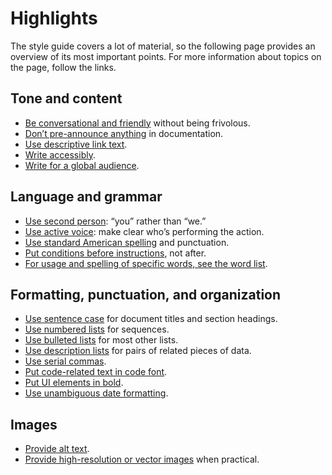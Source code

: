 # Highlights

The style guide covers a lot of material, so the following page provides an overview of its most important points. For more information about topics on the page, follow the links.

## Tone and content

- [Be conversational and friendly](https://developers.google.com/style/tone) without being frivolous.
- [Don't pre-announce anything](https://developers.google.com/style/future) in documentation.
- [Use descriptive link text](https://developers.google.com/style/cross-references#descriptive-link-text).
- [Write accessibly](https://developers.google.com/style/accessibility).
- [Write for a global audience](https://developers.google.com/style/translation).

## Language and grammar

- [Use second person](https://developers.google.com/style/person): "you" rather than "we."
- [Use active voice](https://developers.google.com/style/voice): make clear who's performing the action.
- [Use standard American spelling](https://developers.google.com/style/spelling) and punctuation.
- [Put conditions before instructions](https://developers.google.com/style/sentence-structure), not after.
- [For usage and spelling of specific words, see the word list](https://developers.google.com/style/wordlist).

## Formatting, punctuation, and organization

- [Use sentence case](https://developers.google.com/style/capitalization) for document titles and section headings.
- [Use numbered lists](https://developers.google.com/style/lists#types-of-lists) for sequences.
- [Use bulleted lists](https://developers.google.com/style/lists#types-of-lists) for most other lists.
- [Use description lists](https://developers.google.com/style/lists#types-of-lists) for pairs of related pieces of data.
- [Use serial commas](https://developers.google.com/style/commas-serial).
- [Put code-related text in code font](https://developers.google.com/style/code-in-text).
- [Put UI elements in bold](https://developers.google.com/style/ui-elements).
- [Use unambiguous date formatting](https://developers.google.com/style/dates-times).

## Images

- [Provide alt text](https://developers.google.com/style/images#text-associated-with-images).
- [Provide high-resolution or vector images](https://developers.google.com/style/images#high-resolution-images) when practical.

